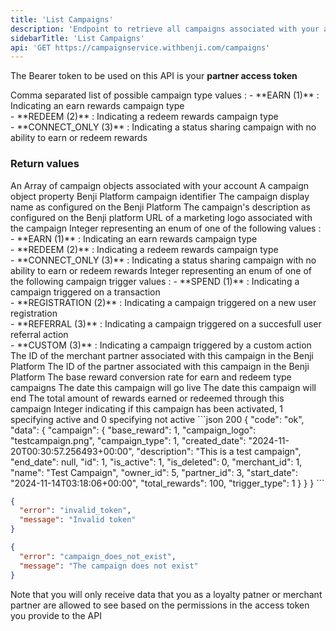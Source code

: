 ```yaml
---
title: 'List Campaigns'
description: 'Endpoint to retrieve all campaigns associated with your account'
sidebarTitle: 'List Campaigns'
api: 'GET https://campaignservice.withbenji.com/campaigns'
---
```


<Note>The Bearer token to be used on this API is your **partner access token**</Note>

<ParamField query="campaign_types" type="string" required>
 Comma separated list of possible campaign type values : 
        <Expandable title="possible campaign type values" type="enum">
            - **EARN (1)** : Indicating an earn rewards campaign type <br/>
            - **REDEEM (2)** : Indicating a redeem rewards campaign type  <br/>
            - **CONNECT_ONLY (3)** : Indicating a status sharing campaign with no ability to earn or redeem rewards
        </Expandable>
</ParamField>

### Return values 
<ResponseField name="campaigns" type="array" >
An Array of campaign objects associated with your account
<Expandable title="items">
  A campaign object property
  <Expandable title="properties" defaultOpen="true">
    <ResponseField name="id" type="integer">Benji Platform campaign identifier</ResponseField>
    <ResponseField name="name" type="string">The campaign display name as configured on the Benji Platform</ResponseField>
    <ResponseField name="description" type="string">The campaign's description as configured on the Benji platform</ResponseField>
    <ResponseField name="campaign_logo" type="string">URL of a marketing logo associated with the campaign</ResponseField>
    <ResponseField name="campaign_type" type="integer">
    Integer representing an enum of one of the following values : 
        <Expandable title="possible campaign type values" type="enum">
            - **EARN (1)** : Indicating an earn rewards campaign type <br/>
            - **REDEEM (2)** : Indicating a redeem rewards campaign type  <br/>
            - **CONNECT_ONLY (3)** : Indicating a status sharing campaign with no ability to earn or redeem rewards
        </Expandable>
    </ResponseField>
    <ResponseField name="trigger_type" type="integer">
    Integer representing an enum of one of the following campaign trigger values : 
        <Expandable title="possible trigger type values" type="enum">
            - **SPEND (1)** : Indicating a campaign triggered on a transaction <br/>
            - **REGISTRATION (2)** : Indicating a campaign triggered on a new user registration  <br/>
            - **REFERRAL (3)** : Indicating a campaign triggered on a succesfull user referral action <br/>
            - **CUSTOM (3)** : Indicating a campaign triggered by a custom action
        </Expandable>
    </ResponseField>
    <ResponseField name="merchant_id" type="integer">The ID of the merchant partner associated with this campaign in the Benji Platform</ResponseField>
    <ResponseField name="partner_id" type="integer">The ID of the partner associated with this campaign in the Benji Platform</ResponseField>
    <ResponseField name="base_reward" type="integer">The base reward conversion rate for earn and redeem type campaigns</ResponseField>
    <ResponseField name="start_date" type="datetime">The date this campaign will go live</ResponseField>
    <ResponseField name="end_date" type="datetime">The date this campaign will end</ResponseField>
    <ResponseField name="total_rewards" type="integer">The total amount of rewards earned or redeemed through this campaign</ResponseField>
    <ResponseField name="is_active" type="integer">Integer indicating if this campaign has been activated, 1 specifying active and 0 specifying not active</ResponseField>
  </Expandable>
  </Expandable>
</ResponseField>

<ResponseExample>
```json 200
{
    "code": "ok",
    "data": {
        "campaign": {
            "base_reward": 1,
            "campaign_logo": "testcampaign.png",
            "campaign_type": 1,
            "created_date": "2024-11-20T00:30:57.256493+00:00",
            "description": "This is a test campaign",
            "end_date": null,
            "id": 1,
            "is_active": 1,
            "is_deleted": 0,
            "merchant_id": 1,
            "name": "Test Campaign",
            "owner_id": 5,
            "partner_id": 3,
            "start_date": "2024-11-14T03:18:06+00:00",
            "total_rewards": 100,
            "trigger_type": 1
        }
    }
}
```

```json 401
{
  "error": "invalid_token",
  "message": "Invalid token"
}
```

```json 404
{
  "error": "campaign_does_not_exist",
  "message": "The campaign does not exist"
}
```
</ResponseExample>

<Tip>Note that you will only receive data that you as a loyalty patner or merchant partner are allowed to see based on the permissions in the access token you provide to the API</Tip>








